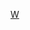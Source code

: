 {{Userbox
|border-c = #000000
|id-c = #FFFFFF
|info-c = #B0B0B0
|info-s = 9
|info-fc = #000000
|id = [[File:Wikistress_-1_ZH.png|35px]]
|info = 這個用戶受到'''維基壓力'''的汙染。
}}<includeonly>[[Category:受到維基壓力污染的維基人|{{PAGENAME}}]]</includeonly>
<noinclude>
[[Category:用户框模板|W]]
</noinclude>